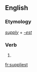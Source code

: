 ==English==

===Etymology===
''[[supply]]'' + ''[[-est]]''

===Verb===
{{head|en}}

# {{second-person singular of|supply|lang=en}}

[[fr:suppliest]]